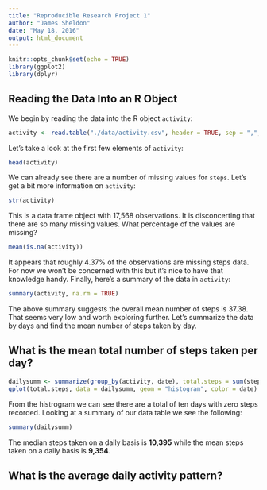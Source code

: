 ```yaml
---
title: "Reproducible Research Project 1"
author: "James Sheldon"
date: "May 18, 2016"
output: html_document
---
```




```r
knitr::opts_chunk$set(echo = TRUE)
library(ggplot2)
library(dplyr)
```

## Reading the Data Into an R Object

We begin by reading the data into the R object `activity`:

```r
activity <- read.table("./data/activity.csv", header = TRUE, sep = ",", na.strings = "NA")
```

Let's take a look at the first few elements of `activity`:

```r
head(activity)
```

We can already see there are a number of missing values for `steps`. Let's get a bit more information on `activity`:

```r
str(activity)
```

This is a data frame object with 17,568 observations. It is disconcerting that there are so many missing values.  What percentage of the values are missing?

```r
mean(is.na(activity))
```

It appears that roughly 4.37% of the observations are missing steps data. For now we won't be concerned with this but it's nice to have that knowledge handy.  Finally, here's a summary of the data in `activity`:

```r
summary(activity, na.rm = TRUE)
```

The above summary suggests the overall mean number of steps is 37.38.  That seems very low and worth exploring further.  Let's summarize the data by days and find the mean number of steps taken by day.

## What is the mean total number of steps taken per day?

```r
dailysumm <- summarize(group_by(activity, date), total.steps = sum(steps, na.rm = TRUE), mean.steps = mean(steps, na.rm = TRUE))
qplot(total.steps, data = dailysumm, geom = "histogram", color = date) + theme_bw() + xlab("Total Steps")+ylab("Frequency") + ggtitle("Daily Step Total Histogram")
```

From the histrogram we can see there are a total of ten days with zero steps recorded. Looking at a summary of our data table we see the following:

```r
summary(dailysumm)
```

The median steps taken on a daily basis is **10,395** while the mean steps taken on a daily basis is **9,354**.

## What is the average daily activity pattern?

